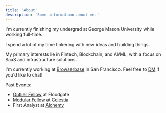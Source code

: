 ```yaml
---
title: 'About'
description: 'Some information about me.'
---
```


I'm currently finishing my undergrad at George Mason University while working full-time. 

I spend a lot of my time tinkering with new ideas and building things.

My primary interests lie in Fintech, Blockchain, and AI/ML, with a focus on SaaS and infrastructure solutions.

I'm currently working at [Browserbase](https://www.browserbase.com/) in San Francisco. Feel free to [DM](https://x.com/alexdphan) if you'd like to chat!

Past Events:

- [Outlier Fellow](https://www.outliers.build/) at Floodgate
- [Modular Fellow](https://blog.celestia.org/introducing-modular-fellows/) at [Celestia](https://celestia.org/)
- First Analyst at [Alchemy](https://www.alchemy.com/)